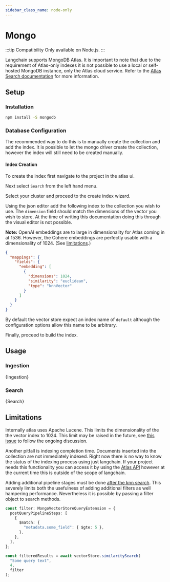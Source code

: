 ```yaml
---
sidebar_class_name: node-only
---
```


# Mongo

:::tip Compatibility
Only available on Node.js.
:::

Langchain supports MongoDB Atlas. It is important to note that due to the requirement of Atlas-only indexes it is not possible to use a local or self-hosted MongoDB instance, only the Atlas cloud service. Refer to the [Atlas Search documentation](https://www.mongodb.com/docs/atlas/atlas-search/) for more information.

## Setup

### Installation

```bash npm2yarn
npm install -S mongodb
```

### Database Configuration

The recommended way to do this is to manually create the collection and add the index. It is possible to let the mongo driver create the collection, however the index will still need to be created manually.

#### Index Creation

To create the index first navigate to the project in the atlas ui.

Next select `Search` from the left hand menu.

Select your cluster and proceed to the create index wizard.

Using the json editor add the following index to the collection you wish to use. The `dimension` field should match the dimensions of the vector you wish to store. At the time of writing this documentation doing this through the visual editor is not possible.

**Note:** OpenAI embeddings are to large in dimensionality for Atlas coming in at 1536. However, the Cohere embeddings are perfectly usable with a dimensionality of 1024. (See [limitations](#limitations).)

```json
{
  "mappings": {
    "fields": {
      "embedding": [
        {
          "dimensions": 1024,
          "similarity": "euclidean",
          "type": "knnVector"
        }
      ]
    }
  }
}
```

By default the vector store expect an index name of `default` although the configuration options allow this name to be arbitrary.

Finally, proceed to build the index.

## Usage

### Ingestion


<CodeBlock language="typescript">{Ingestion}</CodeBlock>

### Search


<CodeBlock language="typescript">{Search}</CodeBlock>

## Limitations

Internally atlas uses Apache Lucene. This limits the dimensionality of the the vector index to 1024. This limit may be raised in the future, see [this issue](https://github.com/apache/lucene/pull/12191) to follow the ongoing discussion.

Another pitfall is indexing completion time. Documents inserted into the collection are not immediately indexed. Right now there is no way to know the status of the indexing process using just langchain. If your project needs this functionality you can access it by using the [Atlas API](https://www.mongodb.com/docs/atlas/reference/api-resources-spec/#tag/Atlas-Search) however at the current time this is outside of the scope of langchain.

Adding additional pipeline stages must be done [after the knn search](https://www.mongodb.com/docs/atlas/atlas-search/query-syntax/#behavior). This severely limits both the usefulness of adding additional filters as well hampering performance. Nevertheless it is possible by passing a filter object to search methods.

```typescript
const filter: MongoVectorStoreQueryExtension = {
  postQueryPipelineSteps: [
    {
      $match: {
        "metadata.some_field": { $gte: 5 },
      },
    },
  ],
};

const filteredResults = await vectorStore.similaritySearch(
  "Some query text",
  4,
  filter
);
```
